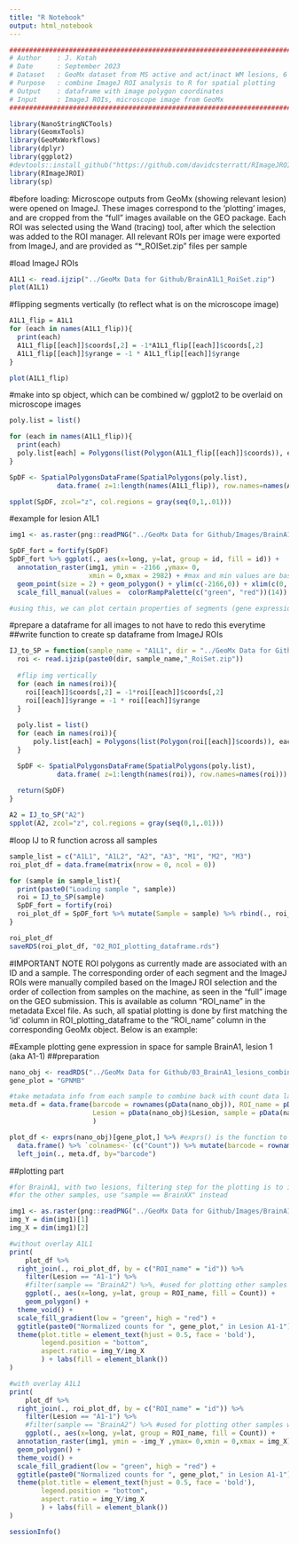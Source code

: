 ---
title: "R Notebook"
output: html_notebook
---

```{r}
########################################################################
# Author    : J. Kotah
# Date      : September 2023
# Dataset   : GeoMx dataset from MS active and act/inact WM lesions, 6 lesions across 5 brains
# Purpose   : combine ImageJ ROI analysis to R for spatial plotting
# Output    : dataframe with image polygon coordinates
# Input     : ImageJ ROIs, microscope image from GeoMx
########################################################################

library(NanoStringNCTools)
library(GeomxTools)
library(GeoMxWorkflows)
library(dplyr)
library(ggplot2)
#devtools::install_github("https://github.com/davidcsterratt/RImageJROI")
library(RImageJROI)
library(sp)

```
#before loading:
Microscope outputs from GeoMx (showing relevant lesion) were opened on ImageJ. These images correspond to the 'plotting' images, and are cropped from the "full" images available on the GEO package. Each ROI was selected using the Wand (tracing) tool, after which the selection was added to the ROI manager. All relevant ROIs per image were exported from ImageJ, and are provided as "*_ROISet.zip" files per sample

#load ImageJ ROIs
```{r}
A1L1 <- read.ijzip("../GeoMx Data for Github/BrainA1L1_RoiSet.zip")
plot(A1L1)
```
#flipping segments vertically (to reflect what is on the microscope image)

```{r}
A1L1_flip = A1L1
for (each in names(A1L1_flip)){
  print(each)
  A1L1_flip[[each]]$coords[,2] = -1*A1L1_flip[[each]]$coords[,2]
  A1L1_flip[[each]]$yrange = -1 * A1L1_flip[[each]]$yrange
}

plot(A1L1_flip)

```


#make into sp object, which can be combined w/ ggplot2 to be overlaid on microscope images
```{r}
poly.list = list()

for (each in names(A1L1_flip)){
  print(each)
  poly.list[each] = Polygons(list(Polygon(A1L1_flip[[each]]$coords)), each)
}

SpDF <- SpatialPolygonsDataFrame(SpatialPolygons(poly.list), 
            data.frame( z=1:length(names(A1L1_flip)), row.names=names(A1L1_flip)))

spplot(SpDF, zcol="z", col.regions = gray(seq(0,1,.01)))
```
#example for lesion A1L1
```{r}
img1 <- as.raster(png::readPNG("../GeoMx Data for Github/Images/BrainA1L1_plotting.png"))

SpDF_fort = fortify(SpDF)
SpDF_fort %>% ggplot(., aes(x=long, y=lat, group = id, fill = id)) +
  annotation_raster(img1, ymin = -2166 ,ymax= 0,
                    xmin = 0,xmax = 2982) + #max and min values are based on the microscope image dimensions
  geom_point(size = 2) + geom_polygon() + ylim(c(-2166,0)) + xlim(c(0, 2982)) + theme_void() +
  scale_fill_manual(values =  colorRampPalette(c("green", "red"))(14))

#using this, we can plot certain properties of segments (gene expression, module scores, etc) spatially
```

#prepare a dataframe for all images to not have to redo this everytime
##write function to create sp dataframe from ImageJ ROIs
```{r}
IJ_to_SP = function(sample_name = "A1L1", dir = "../GeoMx Data for Github/Brain"){
  roi <- read.ijzip(paste0(dir, sample_name,"_RoiSet.zip"))
  
  #flip img vertically
  for (each in names(roi)){
    roi[[each]]$coords[,2] = -1*roi[[each]]$coords[,2]
    roi[[each]]$yrange = -1 * roi[[each]]$yrange
  }
  
  poly.list = list()
  for (each in names(roi)){
      poly.list[each] = Polygons(list(Polygon(roi[[each]]$coords)), each)
  }

  SpDF <- SpatialPolygonsDataFrame(SpatialPolygons(poly.list), 
            data.frame( z=1:length(names(roi)), row.names=names(roi)))
  
  return(SpDF)
}

A2 = IJ_to_SP("A2")
spplot(A2, zcol="z", col.regions = gray(seq(0,1,.01)))
```

#loop IJ to R function across all samples
```{r}
sample_list = c("A1L1", "A1L2", "A2", "A3", "M1", "M2", "M3")
roi_plot_df = data.frame(matrix(nrow = 0, ncol = 0))

for (sample in sample_list){
  print(paste0("Loading sample ", sample))
  roi = IJ_to_SP(sample)
  SpDF_fort = fortify(roi)
  roi_plot_df = SpDF_fort %>% mutate(Sample = sample) %>% rbind(., roi_plot_df)
}

roi_plot_df
saveRDS(roi_plot_df, "02_ROI_plotting_dataframe.rds")
```

#IMPORTANT NOTE
ROI polygons as currently made are associated with an ID and a sample. The corresponding order of each segment and the ImageJ ROIs were manually compiled based on the ImageJ ROI selection and the order of collection from samples on the machine, as seen in the "full" image on the GEO submission. This is available as column "ROI_name" in the metadata Excel file. As such, all spatial plotting is done by first matching the 'id' column in ROI_plotting_dataframe to the "ROI_name" column in the corresponding GeoMx object. Below is an example:

#Example plotting gene expression in space for sample BrainA1, lesion 1 (aka A1-1)
##preparation
```{r}
nano_obj <- readRDS("../GeoMx Data for Github/03_BrainA1_lesions_combined_target_pilotData_0.1.rds")
gene_plot = "GPNMB"

#take metadata info from each sample to combine back with count data later
meta.df = data.frame(barcode = rownames(pData(nano_obj)), ROI_name = pData(nano_obj)$ROI_name,
                     Lesion = pData(nano_obj)$Lesion, sample = pData(nano_obj)$sample
                     )

plot_df <- exprs(nano_obj)[gene_plot,] %>% #exprs() is the function to select (normalized) counts
  data.frame() %>% `colnames<-`(c("Count")) %>% mutate(barcode = rownames(.)) %>%
  left_join(., meta.df, by="barcode")

```

##plotting part
```{r}
#for BrainA1, with two lesions, filtering step for the plotting is to indicate Lesion (A1-1 or A1-2),
#for the other samples, use "sample == BrainXX" instead

img1 <- as.raster(png::readPNG("../GeoMx Data for Github/Images/BrainA1L1_plotting.png")) #change to relevant img folder
img_Y = dim(img1)[1]
img_X = dim(img1)[2]

#without overlay A1L1
print(
    plot_df %>% 
  right_join(., roi_plot_df, by = c("ROI_name" = "id")) %>%
    filter(Lesion == "A1-1") %>% 
    #filter(sample == "BrainA2") %>%, #used for plotting other samples with only 1 lesion, note above comment about changing samples
    ggplot(., aes(x=long, y=lat, group = ROI_name, fill = Count)) +
    geom_polygon() + 
  theme_void() +
  scale_fill_gradient(low = "green", high = "red") +
  ggtitle(paste0("Normalized counts for ", gene_plot," in Lesion A1-1")) + 
  theme(plot.title = element_text(hjust = 0.5, face = 'bold'),
        legend.position = "bottom",
        aspect.ratio = img_Y/img_X
        ) + labs(fill = element_blank())
)

#with overlay A1L1
print(
    plot_df %>% 
  right_join(., roi_plot_df, by = c("ROI_name" = "id")) %>%
    filter(Lesion == "A1-1") %>% 
    #filter(sample == "BrainA2") %>% #used for plotting other samples with only 1 lesion, note above comment about changing samples
    ggplot(., aes(x=long, y=lat, group = ROI_name, fill = Count)) +
  annotation_raster(img1, ymin = -img_Y ,ymax= 0,xmin = 0,xmax = img_X) +
  geom_polygon() + 
  theme_void() +
  scale_fill_gradient(low = "green", high = "red") +
  ggtitle(paste0("Normalized counts for ", gene_plot," in Lesion A1-1")) + 
  theme(plot.title = element_text(hjust = 0.5, face = 'bold'),
        legend.position = "bottom",
        aspect.ratio = img_Y/img_X
        ) + labs(fill = element_blank())
)


```


```{r}
sessionInfo()
```

